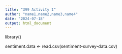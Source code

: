 ```yaml
---
title: "399 Activity 1"
author: "name1,name2,name3,name4"
date: "2024-07-18"
output: html_document
---
```


library()

sentiment.data <- read.csv(sentiment-survey-data.csv)
